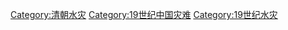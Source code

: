 [[Category:清朝水灾|Category:清朝水灾]]
[[Category:19世纪中国灾难|Category:19世纪中国灾难]]
[[Category:19世纪水灾|Category:19世纪水灾]]